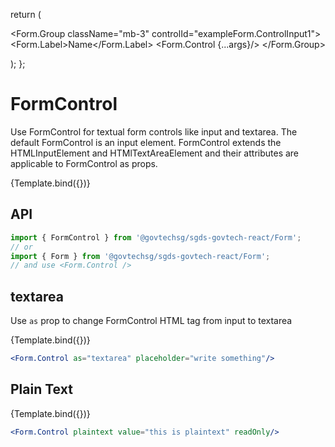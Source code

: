 
<Meta
  title="Components/Form/FormControl"
  component={FormControl}
/>

  return (
    <Form>
      <Form.Group className="mb-3" controlId="exampleForm.ControlInput1">
        <Form.Label>Name</Form.Label>
        <Form.Control {...args}/>
      </Form.Group>
    </Form>
  );
};

# FormControl

Use FormControl for textual form controls like input and textarea. The default FormControl is an input element.
FormControl extends the HTMLInputElement and HTMlTextAreaElement and their attributes are applicable to FormControl as props.

<Canvas>
  <Story name="Default">{Template.bind({})}</Story>
</Canvas>

## API

```jsx
import { FormControl } from '@govtechsg/sgds-govtech-react/Form';
// or
import { Form } from '@govtechsg/sgds-govtech-react/Form';
// and use <Form.Control />
```

<ArgsTable story="Default" />

## textarea

Use `as` prop to change FormControl HTML tag from input to textarea

<Canvas>
  <Story name="Text area" args={{ as: 'textarea', placeholder: 'write something' }}>
    {Template.bind({})}
  </Story>
</Canvas>

```jsx
<Form.Control as="textarea" placeholder="write something"/>
```

## Plain Text

<Canvas>
  <Story name="Plain text" args={{ plaintext: true, value: 'this is plaintext', readOnly: true }}>
    {Template.bind({})}
  </Story>
</Canvas>

```jsx
<Form.Control plaintext value="this is plaintext" readOnly/>
```